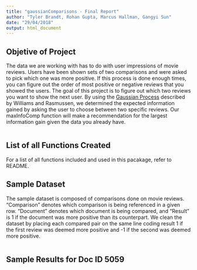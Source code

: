 ```yaml
---
title: "gaussianComparisons - Final Report"
author: "Tyler Brandt, Rohan Gupta, Marcus Hallman, Gangyi Sun"
date: "29/04/2018"
output: html_document
---
```


## Objetive of Project 

The data we are working with has to do with user impressions of movie reviews. Users have been shown sets of two comparisons and were asked to pick which one was more positive. If this process is done enough times, you can figure out the order of most positive or negative reviews that you showed the users. The goal of this project is to figure out which two reviews you want to show the next user. By using the [Gaussian Process](http://www.gaussianprocess.org/gpml/chapters/RW.pdf) described by Williams and Rasmussen, we determined the expected information gained by asking the user to choose between two specific reviews. Our maxInfoComp function will make a recommendation for the largest information gain given the data you already have.

```r



```


## List of all Functions Created 

For a list of all functions included and used in this pacakage, refer to README. 


## Sample Dataset 

The sample dataset is composed of comparisons done on movie reviews. "Comparison" denotes which comparison is being referenced in a given row. "Document" denotes which document is being compared, and "Result" is 1 if the document was more positive than its counterpart. We clean the dataset by placing each compared pair on the same line coding result 1 if the first review was deemed more positive and -1 if the second was deemed more positive.

```r



```


## Sample Results for Doc ID 5059 

```r



```


